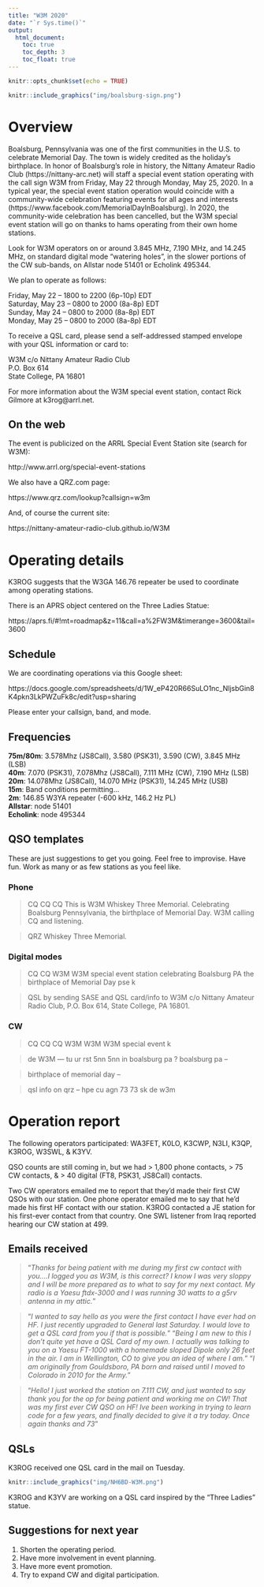 ```yaml
---
title: "W3M 2020"
date: "`r Sys.time()`"
output: 
  html_document:
    toc: true
    toc_depth: 3
    toc_float: true
---
```


```r
knitr::opts_chunk$set(echo = TRUE)
```

```r
knitr::include_graphics("img/boalsburg-sign.png")
```

# Overview

Boalsburg, Pennsylvania was one of the first communities in the U.S. to celebrate Memorial Day. The town is widely credited as the holiday's birthplace. In honor of Boalsburg's role in history, the Nittany Amateur Radio Club (https://nittany-arc.net) will staff a special event station operating with the call sign W3M from Friday, May 22 through Monday, May 25, 2020. In a typical year, the special event station operation would coincide with a community-wide celebration featuring events for all ages and interests (https://www.facebook.com/MemorialDayInBoalsburg). In 2020, the community-wide celebration has been cancelled, but the W3M special event station will go on thanks to hams operating from their own home stations.

Look for W3M operators on or around 3.845 MHz, 7.190 MHz, and 14.245 MHz, on standard digital mode "watering holes", in the slower portions of the CW sub-bands, on Allstar node 51401 or Echolink 495344. 

We plan to operate as follows:

Friday, May 22 -- 1800 to 2200 (6p-10p) EDT</br>
Saturday, May 23 -- 0800 to 2000 (8a-8p) EDT</br>
Sunday, May 24 -- 0800 to 2000 (8a-8p) EDT</br>
Monday, May 25 -- 0800 to 2000 (8a-8p) EDT

To receive a QSL card, please send a self-addressed stamped envelope with your QSL information or card to:

W3M
c/o Nittany Amateur Radio Club</br>
P.O. Box 614</br>
State College, PA 16801</br>

For more information about the W3M special event station, contact Rick Gilmore at k3rog\@arrl.net.

## On the web

The event is publicized on the ARRL Special Event Station site (search for W3M):

http://www.arrl.org/special-event-stations

We also have a QRZ.com page:

https://www.qrz.com/lookup?callsign=w3m

And, of course the current site:

https://nittany-amateur-radio-club.github.io/W3M

# Operating details

K3ROG suggests that the W3GA 146.76 repeater be used to coordinate among operating stations.

There is an APRS object centered on the Three Ladies Statue:

https://aprs.fi/#!mt=roadmap&z=11&call=a%2FW3M&timerange=3600&tail=3600

## Schedule

We are coordinating operations via this Google sheet:

https://docs.google.com/spreadsheets/d/1W_eP420R66SuLO1nc_NljsbGin8K4pkn3LkPWZuFk8c/edit?usp=sharing

Please enter your callsign, band, and mode.

## Frequencies

**75m/80m**: 3.578Mhz (JS8Call), 3.580 (PSK31), 3.590 (CW), 3.845 MHz (LSB)</br>
**40m**: 7.070 (PSK31), 7.078Mhz (JS8Call), 7.111 MHz (CW), 7.190 MHz (LSB)</br>
**20m**: 14.078Mhz (JS8Call), 14.070 MHz (PSK31), 14.245 MHz (USB)</br>
**15m**: Band conditions permitting...</br>
**2m**: 146.85 W3YA repeater (-600 kHz, 146.2 Hz PL)</br>
**Allstar**: node 51401</br>
**Echolink**: node 495344</br>

## QSO templates

These are just suggestions to get you going.
Feel free to improvise.
Have fun. 
Work as many or as few stations as you feel like.

### Phone

> CQ CQ CQ This is W3M Whiskey Three Memorial. Celebrating Boalsburg Pennsylvania, the birthplace of Memorial Day. W3M calling CQ and listening.

> QRZ Whiskey Three Memorial.

### Digital modes

> CQ CQ W3M W3M special event station celebrating Boalsburg PA the birthplace of Memorial Day pse k

> QSL by sending SASE and QSL card/info to W3M c/o Nittany Amateur Radio Club, P.O. Box 614, State College, PA 16801.

### CW

> CQ CQ CQ W3M W3M W3M special event k

> <THEIR-CALL> <THEIR-CALL> de W3M  --- tu ur rst 5nn 5nn in boalsburg pa ? boalsburg pa --

> birthplace of memorial day --

> qsl info on qrz -- hpe cu agn 73 73 sk <THEIR-CALL> de w3m

# Operation report

The following operators participated: WA3FET, K0LO, K3CWP, N3LI, K3QP, K3ROG, W3SWL, & K3YV.

QSO counts are still coming in, but we had > 1,800 phone contacts, > 75 CW contacts, & > 40 digital (FT8, PSK31, JS8Call) contacts.

Two CW operators emailed me to report that they'd made their first CW QSOs with our station.
One phone operator emailed me to say that he'd made his first HF contact with our station.
K3ROG contacted a JE station for his first-ever contact from that country.
One SWL listener from Iraq reported hearing our CW station at 499.

## Emails received

>"*Thanks for being patient with me during my first cw contact with you....I logged you as W3M, is this correct?  I know I was very sloppy and I will be more prepared as to what to say for my next contact.  My radio is a Yaesu ftdx-3000 and I was running 30 watts to a g5rv antenna in my attic.*"

>"*I wanted to say hello as you were the first contact I have ever had on HF. I just recently upgraded to General last Saturday. I would love to get a QSL card from you if that is possible.*"
> "*Being I am new to this I don't quite yet have a QSL Card of my own. I actually was talking to you on a Yaesu FT-1000 with a homemade sloped Dipole only 26 feet in the air. I am in Wellington, CO to give you an idea of where I am.*"
>"*I am originally from Gouldsboro, PA born and raised until I moved to Colorado in 2010 for the Army.*"

>"*Hello! I just worked the station on 7.111 CW, and just wanted to say thank you for the op for being patient and working me on CW! That was my first ever CW QSO on HF! Ive been working in trying to learn code for a few years, and finally decided to give it a try today. Once again thanks and 73*"

## QSLs

K3ROG received one QSL card in the mail on Tuesday.

```r
knitr::include_graphics("img/NH6BD-W3M.png")
```

K3ROG and K3YV are working on a QSL card inspired by the "Three Ladies" statue.

## Suggestions for next year

1. Shorten the operating period.
2. Have more involvement in event planning.
3. Have more event promotion.
4. Try to expand CW and digital participation.

